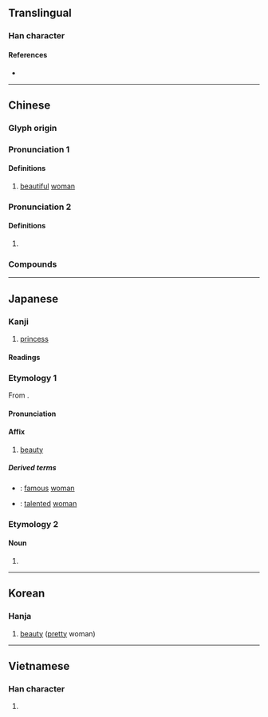 {{character info/new}}
==Translingual==

===Han character===
{{Han char|rn=38|rad=女|as=09|sn=12|four=42447|canj=VBME|ids=⿰女爰}}

====References====
* {{Han ref|kx=0267.110|dkj=06516|dj=0534.130|hdz=21067.120|uh=5A9B|ud=23195|bh=B444|bd=46148}}

----

==Chinese==
{{zh-forms}}

===Glyph origin===
{{Han etym}}

===Pronunciation 1===
{{zh-pron
|m=yuàn,yuán,1nb=standard in Mainland,1nc=literary variant in Taiwan,2nb=standard in Taiwan
|c=jyun6
|mc=2
|oc=1
}}

====Definitions====
{{zh-hanzi}}

# [[beautiful]] [[woman]]

===Pronunciation 2===
{{zh-pron
|m=yuán
|c=wun4,jyun4
|mc=1
|oc=n,2
}}

====Definitions====
{{zh-hanzi}}

# {{zh-only|嬋媛}}

===Compounds===
{{zh-der|嬋媛|名媛|令媛|天媛|媛女|嬙媛|才媛|淑媛|邦媛|結媛}}

----

==Japanese==

===Kanji===
{{ja-kanji|grade=c|rs=女09}}

# [[princess]]

====Readings====
{{ja-readings
|goon=おん<をん
|kanon=えん<ゑん
|kun=ひめ-
}}

===Etymology 1===
{{ja-kanjitab|えん|yomi=on}}
From {{der|ja|ltc|sort=えん|-}} {{ltc-l|媛|id=2}}.

====Pronunciation====
{{ja-pron|えん|y=on}}

====Affix====
{{ja-pos|affix|えん|hhira=ゑん}}

# [[beauty]]

=====Derived terms=====
{{der-top}}
* {{ja-r|名媛|めいえん}}: [[famous]] [[woman]]
* {{ja-r|才媛|さいえん}}: [[talented]] [[woman]]
{{der-bottom}}

===Etymology 2===
{{ja-kanjitab|ひめ|yomi=k}}

====Noun====
{{ja-noun|ひめ}}

# {{alt form|ja|姫}}

----

==Korean==

===Hanja===
{{ko-hanja|hangul=원|rv=won|mr=wŏn}}

# [[beauty]] ([[pretty]] woman)

----

==Vietnamese==

===Han character===
{{vi-hantu|[[viện]]|rs=女09}}

# {{rfdef|vi|sort=女09}}